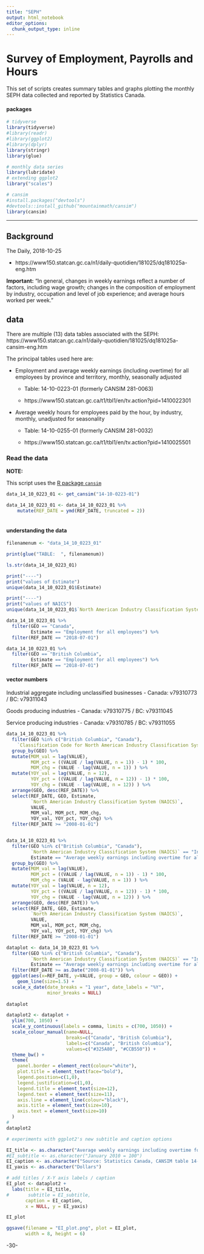 ```yaml
---
title: "SEPH"
output: html_notebook
editor_options: 
  chunk_output_type: inline
---
```

<!--
Copyright 2018 Province of British Columbia

Licensed under the Apache License, Version 2.0 (the "License");
you may not use this file except in compliance with the License.
You may obtain a copy of the License at

http://www.apache.org/licenses/LICENSE-2.0

Unless required by applicable law or agreed to in writing, software distributed under the License is distributed on an "AS IS" BASIS,
WITHOUT WARRANTIES OR CONDITIONS OF ANY KIND, either express or implied.
See the License for the specific language governing permissions and limitations under the License.
-->


# Survey of Employment, Payrolls and Hours


This set of scripts creates summary tables and graphs plotting the monthly SEPH data collected and reported by Statistics Canada.

#### packages

```r

# tidyverse
library(tidyverse)
#library(readr)
#library(ggplot2) 
#library(dplyr)
library(stringr)
library(glue)

# monthly data series
library(lubridate)
# extending ggplot2
library("scales")

# cansim
#install.packages("devtools")
#devtools::install_github("mountainmath/cansim")
library(cansim)

```

---

## Background

The Daily, 2018-10-25

* https://www150.statcan.gc.ca/n1/daily-quotidien/181025/dq181025a-eng.htm


**Important:** "In general, changes in weekly earnings reflect a number of factors, including wage growth; changes in the composition of employment by industry, occupation and level of job experience; and average hours worked per week."



## data

There are multiple (13) data tables associated with the SEPH:
https://www150.statcan.gc.ca/n1/daily-quotidien/181025/dq181025a-cansim-eng.htm

The principal tables used here are:

* Employment and average weekly earnings (including overtime) for all employees by province and territory, monthly, seasonally adjusted

  - Table: 14-10-0223-01 (formerly CANSIM  281-0063)
  
  - https://www150.statcan.gc.ca/t1/tbl1/en/tv.action?pid=1410022301


* Average weekly hours for employees paid by the hour, by industry, monthly, unadjusted for seasonality

  - Table: 14-10-0255-01 (formerly CANSIM  281-0032)

  - https://www150.statcan.gc.ca/t1/tbl1/en/tv.action?pid=1410025501
  


### Read the data


**NOTE:**

This script uses the [R package `cansim`](https://github.com/mountainMath/cansim)


```r

data_14_10_0223_01 <- get_cansim("14-10-0223-01")

data_14_10_0223_01 <- data_14_10_0223_01 %>%
    mutate(REF_DATE = ymd(REF_DATE, truncated = 2)) 
  

```


#### understanding the data 

```r

filenamenum <- "data_14_10_0223_01"

print(glue("TABLE:  ", filenamenum))

ls.str(data_14_10_0223_01)

print("----")
print("values of Estimate")
unique(data_14_10_0223_01$Estimate)

print("----")
print("values of NAICS")
unique(data_14_10_0223_01$`North American Industry Classification System (NAICS)`)

```


```r
data_14_10_0223_01 %>%
  filter(GEO == "Canada",
         Estimate == "Employment for all employees") %>%
  filter(REF_DATE == "2018-07-01")

data_14_10_0223_01 %>%
  filter(GEO == "British Columbia",
         Estimate == "Employment for all employees") %>%
  filter(REF_DATE == "2018-07-01")


```


#### vector numbers

Industrial aggregate including unclassified businesses	- Canada: v79310773 / BC: v79311043

Goods producing industries	- Canada: v79310775 / BC: v79311045

Service producing industries	- Canada: v79310785 / BC: v79311055


```r


data_14_10_0223_01 %>%
  filter(GEO %in% c("British Columbia", "Canada"), 
    `Classification Code for North American Industry Classification System (NAICS)` == "[00-91N]") %>%
  group_by(GEO) %>%
  mutate(MOM_val = lag(VALUE),
         MOM_pct = ((VALUE / lag(VALUE, n = 1)) - 1) * 100,
         MOM_chg = (VALUE - lag(VALUE, n = 1)) ) %>%
  mutate(YOY_val = lag(VALUE, n = 12),
         YOY_pct = ((VALUE / lag(VALUE, n = 12)) - 1) * 100,
         YOY_chg = (VALUE - lag(VALUE, n = 12)) ) %>%
  arrange(GEO, desc(REF_DATE)) %>%
  select(REF_DATE, GEO, Estimate,
         `North American Industry Classification System (NAICS)`,
         VALUE, 
         MOM_val, MOM_pct, MOM_chg,
         YOY_val, YOY_pct, YOY_chg) %>%
  filter(REF_DATE >= "2008-01-01")


data_14_10_0223_01 %>%
  filter(GEO %in% c("British Columbia", "Canada"), 
         `North American Industry Classification System (NAICS)` == "Industrial aggregate excluding unclassified businesses", 
         Estimate == "Average weekly earnings including overtime for all employees") %>%
  group_by(GEO) %>%
  mutate(MOM_val = lag(VALUE),
         MOM_pct = ((VALUE / lag(VALUE, n = 1)) - 1) * 100,
         MOM_chg = (VALUE - lag(VALUE, n = 1)) ) %>%
  mutate(YOY_val = lag(VALUE, n = 12),
         YOY_pct = ((VALUE / lag(VALUE, n = 12)) - 1) * 100,
         YOY_chg = (VALUE - lag(VALUE, n = 12)) ) %>%
  arrange(GEO, desc(REF_DATE)) %>%
  select(REF_DATE, GEO, Estimate,
         `North American Industry Classification System (NAICS)`,
         VALUE, 
         MOM_val, MOM_pct, MOM_chg,
         YOY_val, YOY_pct, YOY_chg) %>%
  filter(REF_DATE >= "2008-01-01")

```



```r

dataplot <- data_14_10_0223_01 %>%
  filter(GEO %in% c("British Columbia", "Canada"), 
         `North American Industry Classification System (NAICS)` == "Industrial aggregate excluding unclassified businesses", 
         Estimate == "Average weekly earnings including overtime for all employees") %>%
  filter(REF_DATE >= as.Date("2008-01-01")) %>%
  ggplot(aes(x=REF_DATE, y=VALUE, group = GEO, colour = GEO)) + 
    geom_line(size=1.5) +
  scale_x_date(date_breaks = "1 year", date_labels = "%Y",
               minor_breaks = NULL)
  
dataplot

```




```r

dataplot2 <- dataplot +
  ylim(700, 1050) +
  scale_y_continuous(labels = comma, limits = c(700, 1050)) +
  scale_colour_manual(name=NULL,
                      breaks=c("Canada", "British Columbia"),
                      labels=c("Canada", "British Columbia"), 
                      values=c("#325A80", "#CCB550")) +
  theme_bw() +
  theme(
    panel.border = element_rect(colour="white"),
    plot.title = element_text(face="bold"),
    legend.position=c(1,0), 
    legend.justification=c(1,0),
    legend.title = element_text(size=12),
    legend.text = element_text(size=11),
    axis.line = element_line(colour="black"),
    axis.title = element_text(size=10),
    axis.text = element_text(size=10)
  )
#
dataplot2 

# experiments with ggplot2's new subtitle and caption options

EI_title <- as.character("Average weekly earnings including overtime for all employees")
#EI_subtitle <- as.character("January 2010 = 100")
EI_caption <- as.character("Source: Statistics Canada, CANSIM table 14-10-0223-01")
EI_yaxis <- as.character("Dollars")

# add titles / X-Y axis labels / caption
EI_plot <- dataplot2 +
  labs(title = EI_title,
#       subtitle = EI_subtitle,
       caption = EI_caption, 
       x = NULL, y = EI_yaxis) 

EI_plot

ggsave(filename = "EI_plot.png", plot = EI_plot,
       width = 8, height = 6)

```


-30-